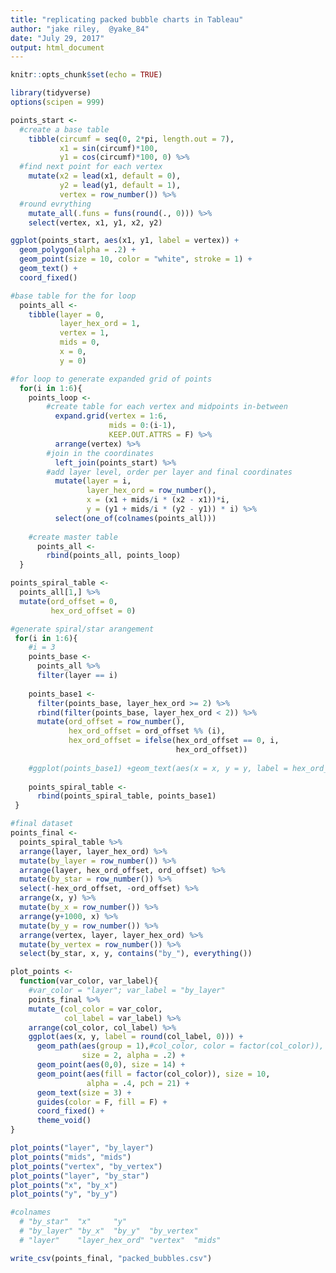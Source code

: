```yaml
---
title: "replicating packed bubble charts in Tableau"
author: "jake riley,  @yake_84"
date: "July 29, 2017"
output: html_document
---
```


```r
knitr::opts_chunk$set(echo = TRUE)
```

```r
library(tidyverse)
options(scipen = 999)

points_start <-
  #create a base table
    tibble(circumf = seq(0, 2*pi, length.out = 7),
           x1 = sin(circumf)*100,
           y1 = cos(circumf)*100, 0) %>% 
  #find next point for each vertex   
    mutate(x2 = lead(x1, default = 0),
           y2 = lead(y1, default = 1),
           vertex = row_number()) %>%
  #round evrything  
    mutate_all(.funs = funs(round(., 0))) %>% 
    select(vertex, x1, y1, x2, y2) 
```

```r
ggplot(points_start, aes(x1, y1, label = vertex)) +
  geom_polygon(alpha = .2) +
  geom_point(size = 10, color = "white", stroke = 1) +
  geom_text() +
  coord_fixed()
```


```r
#base table for the for loop
  points_all <-
    tibble(layer = 0, 
           layer_hex_ord = 1, 
           vertex = 1, 
           mids = 0,
           x = 0, 
           y = 0)

#for loop to generate expanded grid of points
  for(i in 1:6){
    points_loop <-
        #create table for each vertex and midpoints in-between
          expand.grid(vertex = 1:6,
                      mids = 0:(i-1),
                      KEEP.OUT.ATTRS = F) %>% 
          arrange(vertex) %>%
        #join in the coordinates
          left_join(points_start) %>%
        #add layer level, order per layer and final coordinates
          mutate(layer = i,
                 layer_hex_ord = row_number(),
                 x = (x1 + mids/i * (x2 - x1))*i,
                 y = (y1 + mids/i * (y2 - y1)) * i) %>% 
          select(one_of(colnames(points_all)))
      
    #create master table
      points_all <-
        rbind(points_all, points_loop)
  }
```

```r
points_spiral_table <-
  points_all[1,] %>% 
  mutate(ord_offset = 0,
         hex_ord_offset = 0)

#generate spiral/star arangement
 for(i in 1:6){
    #i = 3
    points_base <-
      points_all %>% 
      filter(layer == i)
    
    points_base1 <-
      filter(points_base, layer_hex_ord >= 2) %>% 
      rbind(filter(points_base, layer_hex_ord < 2)) %>% 
      mutate(ord_offset = row_number(),
             hex_ord_offset = ord_offset %% (i), 
             hex_ord_offset = ifelse(hex_ord_offset == 0, i,
                                     hex_ord_offset)) 
     
    #ggplot(points_base1) +geom_text(aes(x = x, y = y, label = hex_ord_offset))
    
    points_spiral_table <-
      rbind(points_spiral_table, points_base1)
 }

```

```r
#final dataset
points_final <-
  points_spiral_table %>%
  arrange(layer, layer_hex_ord) %>% 
  mutate(by_layer = row_number()) %>% 
  arrange(layer, hex_ord_offset, ord_offset) %>% 
  mutate(by_star = row_number()) %>% 
  select(-hex_ord_offset, -ord_offset) %>% 
  arrange(x, y) %>% 
  mutate(by_x = row_number()) %>% 
  arrange(y+1000, x) %>% 
  mutate(by_y = row_number()) %>% 
  arrange(vertex, layer, layer_hex_ord) %>% 
  mutate(by_vertex = row_number()) %>% 
  select(by_star, x, y, contains("by_"), everything())
```

```r
plot_points <-
  function(var_color, var_label){
    #var_color = "layer"; var_label = "by_layer"
    points_final %>% 
    mutate_(col_color = var_color,
            col_label = var_label) %>% 
    arrange(col_color, col_label) %>% 
    ggplot(aes(x, y, label = round(col_label, 0))) +
      geom_path(aes(group = 1),#col_color, color = factor(col_color)), 
                size = 2, alpha = .2) +
      geom_point(aes(0,0), size = 14) +
      geom_point(aes(fill = factor(col_color)), size = 10, 
                 alpha = .4, pch = 21) +
      geom_text(size = 3) +
      guides(color = F, fill = F) +
      coord_fixed() +
      theme_void()
}

plot_points("layer", "by_layer")
plot_points("mids", "mids")
plot_points("vertex", "by_vertex")
plot_points("layer", "by_star")
plot_points("x", "by_x")
plot_points("y", "by_y")

#colnames
  # "by_star"  "x"     "y"
  # "by_layer" "by_x"  "by_y"  "by_vertex"     
  # "layer"    "layer_hex_ord" "vertex"  "mids"

write_csv(points_final, "packed_bubbles.csv")
```
